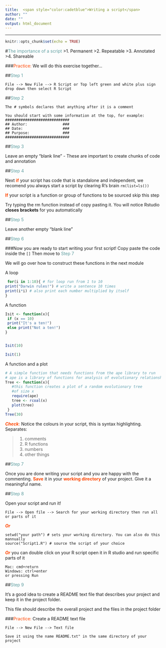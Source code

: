```yaml
---
title:  <span style="color:cadetblue">Writing a script</span>
author: ""
date: ""
output: html_document
---
```

***
```r
knitr::opts_chunk$set(echo = TRUE)
```

#<span style="color:cadetblue">The importance of a script</span>
>1. Permanent 
>2. Repeatable
>3. Annotated 
>4. Shareable

###<span style="color:orangered">Practice:</span> We will do this exercise together...

##<span style="color:cadetblue">Step 1</span>

```
File --> New File --> R Script or Top left green and white plus sign drop down then select R Script
```

##<span style="color:cadetblue">Step 2</span>

``` 
The # symbols declares that anything after it is a comment

You should start with some information at the top, for example:
#############################
## Author:                ###
## Date:                  ###
## Purpose:               ###
#############################
```

##<span style="color:cadetblue">Step 3</span>

Leave an empty "blank line" - These are important  to create chunks of code and annotation

##<span style="color:cadetblue">Step 4</span>


Next <span style="color:orangered">**if**</span> your script has code that is standalone and independent, we recomend you always start a script by clearing R's brain 
``` rm(list=ls())``` 


<span style="color:orangered">**If**</span>  your script is a function or group of functions to be sourced skip this step

Try typing the rm function instead of copy pasting it. You will notice Rstudio **closes brackets** for you automatically


##<span style="color:cadetblue">Step 5</span>

Leave another empty "blank line"

##<span style="color:cadetblue">Step 6</span>

###Now you are ready to start writing your first script! Copy paste the code inside the ```[] ``` Then move to <span style="color:cadetblue">Step 7</span>

We will go over how to construct these functions in the next module

A loop

```r
 for(i in 1:10){ # for loop run from 1 to 10
print("Darwin rules!") # write a sentence 10 times
print(i*i) # also print each number multiplied by itself 
}
```


A function

```r

Isit <- function(x){
 if (x == 10)
 print("It's a ten!")
 else print("Not a ten!")
}


Isit(10)

Isit(1)

```

A function and a plot 

```r

# A simple function that needs functions from the ape library to run
# ape is a library of functions for analysis of evolutionary relationships:
Tree <- function(x){
   #this function creates a plot of a random evolutionary tree
   #of size x
   require(ape)
   tree <- rcoal(x)
   plot(tree)
 }
Tree(30)
```


<span style="color:orangered">**_Check_**:</span> Notice the colours in your script, this is syntax highlighting. Separates:
 
>1. comments
>2. R functions
>3. numbers 
>4. other things


##<span style="color:cadetblue">Step 7</span>

Once you are done writing your script and you are happy with the commenting. <span style="color:orangered">**Save**</span> it in your <span style="color:orangered">**working directory**</span> of your project. Give it a meaningful name.


##<span style="color:cadetblue">Step 8</span>

Open your script and run it!

```
File --> Open file --> Search for your working directory then run all or parts of it
```
<span style="color:orangered">**_Or_**</span>
```
setwd("your path") # sets your working directory. You can also do this mannually
source("Script1.R") # source the script of your choice
```
<span style="color:orangered">**_Or_**</span> you can double click on your R script open it in R studio and run specific parts of it
``` 
Mac: cmd+return 
Windows: ctrl+enter
or pressing Run 
```
##<span style="color:cadetblue">Step 9</span>


It's a good idea to create a README text file that describes your project and keep it in the project
folder. 

This file should describe the overall project and the files in the project folder

###<span style="color:orangered">Practice:</span> Create a README text file

```
File --> New File --> Text file 

Save it using the name README.txt" in the same directory of your project
```

